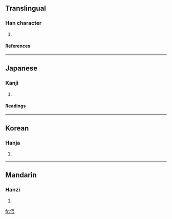 ==Translingual==
===Han character===
{{Han char|rad=人|as=07|sn=9|four=2126<sub>1</sub>|canj=人一一口 (OMMR)}}
# {{defn|Han|sort=人07}}
====References====
{{Han ref|kx=0104.140|dkj=00673|dj=0220.130|hdz=10157.050|uh=4FC9|ud=20425|bh=CDE1|bd=52705}}
----
==Japanese==
===Kanji===
{{ja-kanji|grade=|rs=人07}}
# {{defn|Japanese}} 
====Readings====
{{ja-readings|on=[[ご]] (go)|kun=[[むかえる]] (mukaeru), [[あう]] (au)}}
----
==Korean==
===Hanja===
{{ko-hanja|hangeul=오|rv=o|mr=o}}
# {{defn|Korean}}
----
==Mandarin==
===Hanzi===
{{cmn-hanzi|pin=[[wù]] (wu4)|wg=wu<sup>4</sup>}}
# {{defn|Mandarin}}

[[fr:俉]]